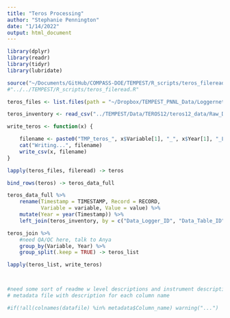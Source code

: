```yaml
---
title: "Teros Processing"
author: "Stephanie Pennington"
date: "1/14/2022"
output: html_document
---
```


```r
library(dplyr)
library(readr)
library(tidyr)
library(lubridate)

source("~/Documents/GitHub/COMPASS-DOE/TEMPEST/R_scripts/teros_fileread.R")
#"../../TEMPEST/R_scripts/teros_fileread.R"

teros_files <- list.files(path = "~/Dropbox/TEMPEST_PNNL_Data/Loggernet_Rawdata_Archive/", pattern = "_Terosdata_2", full.names = TRUE)

teros_inventory <- read_csv("../TEMPEST/Data/TEROS12/teros12_data/Raw_Data/TEMPEST_TEROS_Network_Location&ID.csv")

write_teros <- function(x) {

    filename <- paste0("TMP_teros_", x$Variable[1], "_", x$Year[1], "_L0A.csv")
    cat("Writing...", filename)
    write_csv(x, filename)
}

```

```r

lapply(teros_files, fileread) -> teros

bind_rows(teros) -> teros_data_full

teros_data_full %>%
    rename(Timestamp = TIMESTAMP, Record = RECORD,
           Variable = variable, Value = value) %>% 
    mutate(Year = year(Timestamp)) %>% 
    left_join(teros_inventory, by = c("Data_Logger_ID", "Data_Table_ID")) -> teros_join

teros_join %>% 
    #need QA/QC here, talk to Anya
    group_by(Variable, Year) %>%
    group_split(.keep = TRUE) -> teros_list

lapply(teros_list, write_teros)



#need some sort of readme w level descriptions and instrument descriptions (units)
# metadata file with description for each column name

#if(!all(colnames(datafile) %in% metadata$Column_name) warning("...")


```

